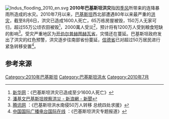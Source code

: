 [[File:Indus_flooding_2010_en.svg|thumb]]
'''2010年巴基斯坦洪灾'''指因[[季风|季风]]所带来的连降暴雨所造成的水灾。2010年7月以来，[[巴基斯坦|巴基斯坦]]西北部遭遇80年以来最严重的[[洪灾|洪灾]]，截至8月6日，洪灾已造成1600人死亡，65万栋房屋被毁，150万人无家可归，超过55万公顷农田被毁<ref>[http://news.xinhuanet.com/photo/2010-08/07/c_12420643.htm 新华网]：《巴基斯坦洪灾已造成至少1600人死亡》</ref>，2000萬人受災<ref>[http://news.sina.com.hk/cgi-bin/nw/show.cgi/32/1/1/1821679/1.html 潘基文巴基斯坦視察洪災 - 新浪網 - 新聞]{{Dead link|date=2019年5月 |bot=InternetArchiveBot |fix-attempted=yes }}</ref>，预计将有1200万人受到粮食短缺的影响<ref>[http://news.qq.com/a/20100808/000351.htm#p=2 腾讯网] {{Wayback|url=http://news.qq.com/a/20100808/000351.htm#p=2 |date=20210113164553 }}：《巴基斯坦洪水南侵50万人转移 总统四处求援》</ref>。受灾严重地区为[[开伯尔－普赫图赫瓦省|开伯尔普赫图赫瓦省]]，灾情还在蔓延。巴基斯坦政府发出了洪灾的红色预警，洪灾逐步往南部省份蔓延，[[信德省|信德省]]已对超过50万居民进行紧急转移安置<ref>[http://gb.cri.cn/27824/2010/08/02/Zt145s2941209.htm 中国国际广播电台国际在线] {{Wayback|url=http://gb.cri.cn/27824/2010/08/02/Zt145s2941209.htm |date=20160304114332 }}：《巴基斯坦洪灾专题报道》</ref>。

== 参考来源 ==
{{Reflist}}

{{Commonscat|2010 Pakistan floods}}

[[Category:2010年巴基斯坦|Category:2010年巴基斯坦]]
[[Category:巴基斯坦洪水|Category:巴基斯坦洪水]]
[[Category:2010年7月|Category:2010年7月]]